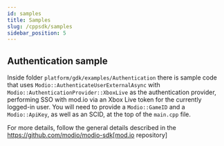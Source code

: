 ```yaml
---
id: samples
title: Samples
slug: /cppsdk/samples
sidebar_position: 5
---
```


## Authentication sample

Inside folder `platform/gdk/examples/Authentication` there is sample code that uses `Modio::AuthenticateUserExternalAsync` with `Modio::AuthenticationProvider::XboxLive` as the authentication provider, performing SSO with mod.io via an Xbox Live token for the currently logged-in user. You will need to provide a `Modio::GameID` and a `Modio::ApiKey`, as well as an SCID, at the top of the `main.cpp` file.

For more details, follow the general details described in the https://github.com/modio/modio-sdk[mod.io repository]